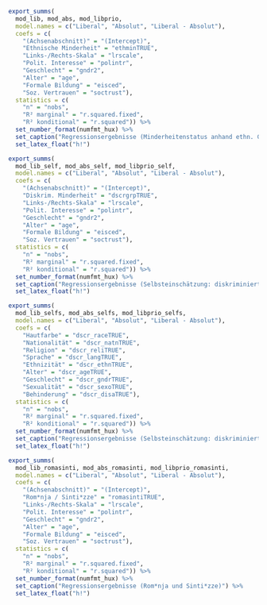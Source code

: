 ```r
export_summs(
  mod_lib, mod_abs, mod_libprio,
  model.names = c("Liberal", "Absolut", "Liberal - Absolut"),
  coefs = c(
    "(Achsenabschnitt)" = "(Intercept)",
    "Ethnische Minderheit" = "ethminTRUE",
    "Links-/Rechts-Skala" = "lrscale",
    "Polit. Interesse" = "polintr",
    "Geschlecht" = "gndr2",
    "Alter" = "age",
    "Formale Bildung" = "eisced",
    "Soz. Vertrauen" = "soctrust"),
  statistics = c(
    "n" = "nobs",
    "R² marginal" = "r.squared.fixed",
    "R² konditional" = "r.squared")) %>%
  set_number_format(numfmt_hux) %>%
  set_caption("Regressionsergebnisse (Minderheitenstatus anhand ethn. Gruppe)") %>%
  set_latex_float("h!")
```

\newpage

```r
export_summs(
  mod_lib_self, mod_abs_self, mod_libprio_self,
  model.names = c("Liberal", "Absolut", "Liberal - Absolut"),
  coefs = c(
    "(Achsenabschnitt)" = "(Intercept)",
    "Diskrim. Minderheit" = "dscrgrpTRUE",
    "Links-/Rechts-Skala" = "lrscale",
    "Polit. Interesse" = "polintr",
    "Geschlecht" = "gndr2",
    "Alter" = "age",
    "Formale Bildung" = "eisced",
    "Soz. Vertrauen" = "soctrust"),
  statistics = c(
    "n" = "nobs",
    "R² marginal" = "r.squared.fixed",
    "R² konditional" = "r.squared")) %>%
  set_number_format(numfmt_hux) %>%
  set_caption("Regressionsergebnisse (Selbsteinschätzung: diskriminiert ja/nein?)") %>%
  set_latex_float("h!")
```

\newpage

```r
export_summs(
  mod_lib_selfs, mod_abs_selfs, mod_libprio_selfs,
  model.names = c("Liberal", "Absolut", "Liberal - Absolut"),
  coefs = c(
    "Hautfarbe" = "dscr_raceTRUE",
    "Nationalität" = "dscr_natnTRUE",
    "Religion" = "dscr_reliTRUE",
    "Sprache" = "dscr_langTRUE",
    "Ethnizität" = "dscr_ethnTRUE",
    "Alter" = "dscr_ageTRUE",
    "Geschlecht" = "dscr_gndrTRUE",
    "Sexualität" = "dscr_sexoTRUE",
    "Behinderung" = "dscr_disaTRUE"),
  statistics = c(
    "n" = "nobs",
    "R² marginal" = "r.squared.fixed",
    "R² konditional" = "r.squared")) %>%
  set_number_format(numfmt_hux) %>%
  set_caption("Regressionsergebnisse (Selbsteinschätzung: diskriminiert nach Dimension); Kontrollvariablen aus Platzgründen ausgespart") %>%
  set_latex_float("h!")
```

\newpage

```r
export_summs(
  mod_lib_romasinti, mod_abs_romasinti, mod_libprio_romasinti,
  model.names = c("Liberal", "Absolut", "Liberal - Absolut"),
  coefs = c(
    "(Achsenabschnitt)" = "(Intercept)",
    "Rom*nja / Sinti*zze" = "romasintiTRUE",
    "Links-/Rechts-Skala" = "lrscale",
    "Polit. Interesse" = "polintr",
    "Geschlecht" = "gndr2",
    "Alter" = "age",
    "Formale Bildung" = "eisced",
    "Soz. Vertrauen" = "soctrust"),
  statistics = c(
    "n" = "nobs",
    "R² marginal" = "r.squared.fixed",
    "R² konditional" = "r.squared")) %>%
  set_number_format(numfmt_hux) %>%
  set_caption("Regressionsergebnisse (Rom*nja und Sinti*zze)") %>%
  set_latex_float("h!")
```
